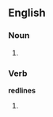 ==English==

===Noun===
# {{plural of|redline}}

===Verb===
'''redlines'''

# {{third-person singular of|[[redline]]}}